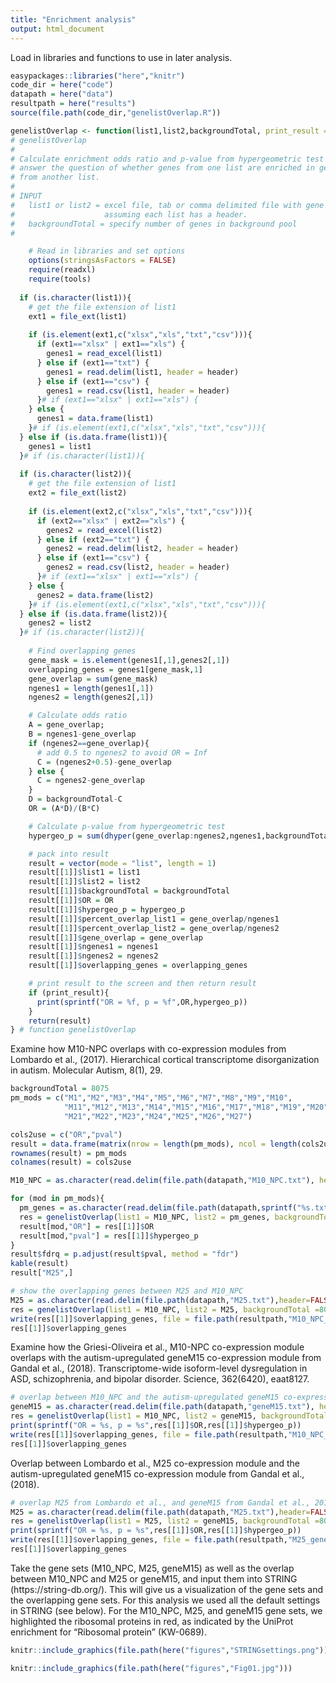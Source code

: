 ```yaml
---
title: "Enrichment analysis"
output: html_document
---
```


Load in libraries and functions to use in later analysis.

```r
easypackages::libraries("here","knitr")
code_dir = here("code")
datapath = here("data")
resultpath = here("results")
source(file.path(code_dir,"genelistOverlap.R"))

genelistOverlap <- function(list1,list2,backgroundTotal, print_result = TRUE, header = FALSE) {
# genelistOverlap
#
# Calculate enrichment odds ratio and p-value from hypergeometric test to
# answer the question of whether genes from one list are enriched in genes
# from another list.
#
# INPUT
#	list1 or list2 = excel file, tab or comma delimited file with gene IDs
#					 assuming each list has a header.
#	backgroundTotal = specify number of genes in background pool
#

	# Read in libraries and set options
	options(stringsAsFactors = FALSE)
	require(readxl)
	require(tools)
  
  if (is.character(list1)){
    # get the file extension of list1
    ext1 = file_ext(list1)
    
    if (is.element(ext1,c("xlsx","xls","txt","csv"))){
      if (ext1=="xlsx" | ext1=="xls") {
        genes1 = read_excel(list1)
      } else if (ext1=="txt") {
        genes1 = read.delim(list1, header = header)
      } else if (ext1=="csv") {
        genes1 = read.csv(list1, header = header)
      }# if (ext1=="xlsx" | ext1=="xls") {
    } else {
      genes1 = data.frame(list1)
    }# if (is.element(ext1,c("xlsx","xls","txt","csv"))){
  } else if (is.data.frame(list1)){
    genes1 = list1
  }# if (is.character(list1)){
  
  if (is.character(list2)){
    # get the file extension of list1
    ext2 = file_ext(list2)
    
    if (is.element(ext2,c("xlsx","xls","txt","csv"))){
      if (ext2=="xlsx" | ext2=="xls") {
        genes2 = read_excel(list2)
      } else if (ext2=="txt") {
        genes2 = read.delim(list2, header = header)
      } else if (ext1=="csv") {
        genes2 = read.csv(list2, header = header)
      }# if (ext1=="xlsx" | ext1=="xls") {
    } else {
      genes2 = data.frame(list2)
    }# if (is.element(ext1,c("xlsx","xls","txt","csv"))){
  } else if (is.data.frame(list2)){
    genes2 = list2
  }# if (is.character(list2)){
  
	# Find overlapping genes
	gene_mask = is.element(genes1[,1],genes2[,1])
	overlapping_genes = genes1[gene_mask,1]
	gene_overlap = sum(gene_mask)
	ngenes1 = length(genes1[,1])
	ngenes2 = length(genes2[,1])

	# Calculate odds ratio
	A = gene_overlap;
	B = ngenes1-gene_overlap
	if (ngenes2==gene_overlap){
	  # add 0.5 to ngenes2 to avoid OR = Inf
	  C = (ngenes2+0.5)-gene_overlap
	} else {
	  C = ngenes2-gene_overlap
	}
	D = backgroundTotal-C
	OR = (A*D)/(B*C)

	# Calculate p-value from hypergeometric test
	hypergeo_p = sum(dhyper(gene_overlap:ngenes2,ngenes1,backgroundTotal-ngenes1,ngenes2))

	# pack into result
	result = vector(mode = "list", length = 1)
	result[[1]]$list1 = list1
	result[[1]]$list2 = list2
	result[[1]]$backgroundTotal = backgroundTotal
	result[[1]]$OR = OR
	result[[1]]$hypergeo_p = hypergeo_p
	result[[1]]$percent_overlap_list1 = gene_overlap/ngenes1
	result[[1]]$percent_overlap_list2 = gene_overlap/ngenes2
	result[[1]]$gene_overlap = gene_overlap
	result[[1]]$ngenes1 = ngenes1
	result[[1]]$ngenes2 = ngenes2
	result[[1]]$overlapping_genes = overlapping_genes

	# print result to the screen and then return result
	if (print_result){
	  print(sprintf("OR = %f, p = %f",OR,hypergeo_p))
	}
	return(result)
} # function genelistOverlap 
```

Examine how M10-NPC overlaps with co-expression modules from Lombardo et al., (2017). Hierarchical cortical transcriptome disorganization in autism. Molecular Autism, 8(1), 29.

```r
backgroundTotal = 8075
pm_mods = c("M1","M2","M3","M4","M5","M6","M7","M8","M9","M10",
            "M11","M12","M13","M14","M15","M16","M17","M18","M19","M20",
            "M21","M22","M23","M24","M25","M26","M27")

cols2use = c("OR","pval")
result = data.frame(matrix(nrow = length(pm_mods), ncol = length(cols2use)))
rownames(result) = pm_mods
colnames(result) = cols2use

M10_NPC = as.character(read.delim(file.path(datapath,"M10_NPC.txt"), header=FALSE)$V1)

for (mod in pm_mods){
  pm_genes = as.character(read.delim(file.path(datapath,sprintf("%s.txt",mod)),header=FALSE)$V1)
  res = genelistOverlap(list1 = M10_NPC, list2 = pm_genes, backgroundTotal =8075, print_result = FALSE)
  result[mod,"OR"] = res[[1]]$OR  
  result[mod,"pval"] = res[[1]]$hypergeo_p
}
result$fdrq = p.adjust(result$pval, method = "fdr")
kable(result)
result["M25",]

# show the overlapping genes between M25 and M10_NPC
M25 = as.character(read.delim(file.path(datapath,"M25.txt"),header=FALSE)$V1)
res = genelistOverlap(list1 = M10_NPC, list2 = M25, backgroundTotal =8075, print_result = FALSE)
write(res[[1]]$overlapping_genes, file = file.path(resultpath,"M10_NPC_M25_overlap.txt"))
res[[1]]$overlapping_genes
```

Examine how the Griesi-Oliveira et al., M10-NPC co-expression module overlaps with the autism-upregulated geneM15 co-expression module from Gandal et al., (2018). Transcriptome-wide isoform-level dysregulation in ASD, schizophrenia, and bipolar disorder. Science, 362(6420), eaat8127.

```r
# overlap between M10_NPC and the autism-upregulated geneM15 co-expression module from Gandal et al., 2018, Science
geneM15 = as.character(read.delim(file.path(datapath,"geneM15.txt"), header=FALSE)$V1)
res = genelistOverlap(list1 = M10_NPC, list2 = geneM15, backgroundTotal =8075, print_result = FALSE)
print(sprintf("OR = %s, p = %s",res[[1]]$OR,res[[1]]$hypergeo_p))
write(res[[1]]$overlapping_genes, file = file.path(resultpath,"M10_NPC_geneM15_overlap.txt"))
res[[1]]$overlapping_genes
```

Overlap between Lombardo et al., M25 co-expression module and the autism-upregulated geneM15 co-expression module from Gandal et al., (2018).

```r
# overlap M25 from Lombardo et al., and geneM15 from Gandal et al., 2018, Science
M25 = as.character(read.delim(file.path(datapath,"M25.txt"),header=FALSE)$V1)
res = genelistOverlap(list1 = M25, list2 = geneM15, backgroundTotal =8075, print_result = FALSE)
print(sprintf("OR = %s, p = %s",res[[1]]$OR,res[[1]]$hypergeo_p))
write(res[[1]]$overlapping_genes, file = file.path(resultpath,"M25_geneM15_overlap.txt"))
res[[1]]$overlapping_genes
```

Take the gene sets (M10_NPC, M25, geneM15) as well as the overlap between M10_NPC and M25 or geneM15, and input them into STRING (https://string-db.org/). This will give us a visualization of the gene sets and the overlapping gene sets. For this analysis we used all the default settings in STRING (see below). For the M10_NPC, M25, and geneM15 gene sets, we highlighted the ribosomal proteins in red, as indicated by the UniProt enrichment for "Ribosomal protein" (KW-0689).

```r
knitr::include_graphics(file.path(here("figures","STRINGsettings.png")))
```

```r
knitr::include_graphics(file.path(here("figures","Fig01.jpg")))
```

